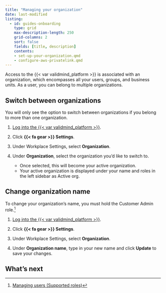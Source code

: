 ```yaml
---
title: "Managing your organization"
date: last-modified
listing:
  - id: guides-onboarding
    type: grid
    max-description-length: 250
    grid-columns: 2
    sort: false
    fields: [title, description]
    contents:
    - set-up-your-organization.qmd
    - configure-aws-privatelink.qmd
---
```


Access to the {{< var validmind_platform >}} is associated with an organization, which encompasses all your users, groups, and business units. As a user, you can belong to multiple organizations.

<!-- ## Prerequisites -->

## Switch between organizations
::: {.callout}
You will only see the option to switch between organizations if you belong to more than one organization.
:::

1. [Log into the {{< var validmind_platform >}}](/guide/log-into-validmind.qmd).

2. Click **{{< fa gear >}} Settings**. 

3. Under Workplace Settings, select **Organization**.

4. Under **Organization**, select the organization you'd like to switch to.

    - Once selected, this will become your active organization. 
    - Your active organization is displayed under your name and roles in the left sidebar as Active org.

## Change organization name

::: {.callout}
To change your organization's name, you must hold the Customer Admin role.[^1]
:::

1. [Log into the {{< var validmind_platform >}}](/guide/log-into-validmind.qmd).

2. Click **{{< fa gear >}} Settings**. 

3. Under Workplace Settings, select **Organization**.

4. Under **Organization name**, type in your new name and click **Update** to save your changes.

## What's next

:::{#guides-onboarding}
:::



<!-- FOOTNOTES -->

[^1]: [Managing users (Supported roles)](managing-users.qmd#supported-roles)